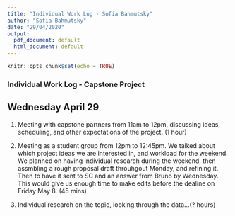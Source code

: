 ```yaml
---
title: "Individual Work Log - Sofia Bahmutsky"
author: "Sofia Bahmutsky"
date: "29/04/2020"
output:
  pdf_document: default
  html_document: default
---
```


```r
knitr::opts_chunk$set(echo = TRUE)
```

### Individual Work Log - Capstone Project

## Wednesday April 29
1. Meeting with capstone partners from 11am to 12pm, discussing ideas, scheduling, and other expectations of the project. (1 hour)

2. Meeting as a student group from 12pm to 12:45pm. We talked about which project ideas we are interested in, and workload for the weekend. We planned on having individual research during the weekend, then assmbling a rough proposal draft throuhgout Monday, and refining it. Then to have it sent to SC and an answer from Bruno by Wednesday. This would give us enough time to make edits before the dealine on Friday May 8. (45 mins)

3. Individual research on the topic, looking through the data...(? hours)